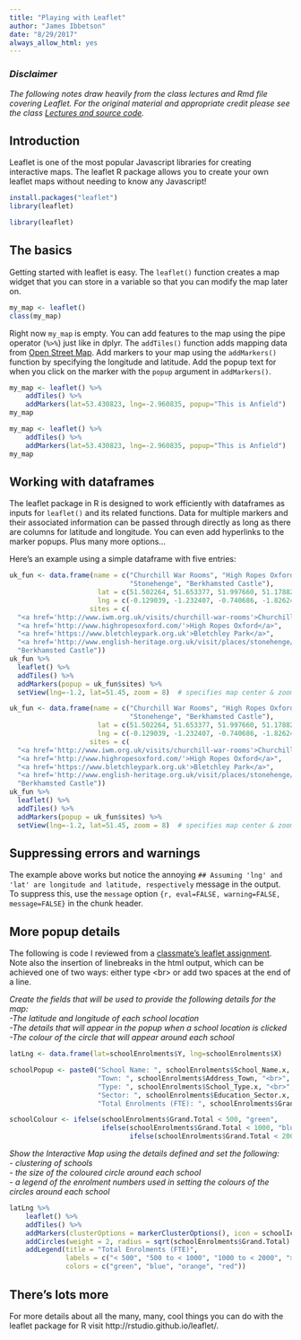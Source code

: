 ```yaml
---
title: "Playing with Leaflet"
author: "James Ibbetson"
date: "8/29/2017"
always_allow_html: yes
---
```


### *Disclaimer*
*The following notes draw heavily from the class lectures and Rmd file covering Leaflet. For the original material and appropriate credit please see the class [Lectures and source code](https://github.com/DataScienceSpecialization/Developing_Data_Products).*

## Introduction

Leaflet is one of the most popular Javascript libraries for
creating interactive maps. The leaflet R package allows you
to create your own leaflet maps without needing to know any
Javascript!

```r
install.packages("leaflet")
library(leaflet)
```

```r
library(leaflet)
```

## The basics

Getting started with leaflet is easy. The `leaflet()`
function creates a map widget that you can store in a
variable so that you can modify the map later on. 
```r
my_map <- leaflet()
class(my_map)
```

Right now `my_map` is empty. You can add features to the map using 
the pipe operator (`%>%`) just like in dplyr. The `addTiles()` function 
adds mapping data from [Open Street Map](http://www.openstreetmap.org/). 
Add markers to your map using the `addMarkers()` function by 
specifying the longitude and latitude. Add the popup text for when you 
click on the marker with the `popup` argument in `addMarkers()`.

```r
my_map <- leaflet() %>% 
    addTiles() %>%
    addMarkers(lat=53.430823, lng=-2.960835, popup="This is Anfield")
my_map
```

```r
my_map <- leaflet() %>% 
    addTiles() %>%
    addMarkers(lat=53.430823, lng=-2.960835, popup="This is Anfield")
my_map
```

## Working with dataframes
The leaflet package in R is designed to work efficiently with dataframes as inputs for `leaflet()` and its related functions.
Data for multiple markers and their associated information can be passed through 
directly as long as there are columns for latitude and longitude. You can even 
add hyperlinks to the marker popups. Plus many more options...

Here's an example using a simple dataframe with five entries:
```r
uk_fun <- data.frame(name = c("Churchill War Rooms", "High Ropes Oxford", "Bletchley Park",
                              "Stonehenge", "Berkhamsted Castle"),
                      lat = c(51.502264, 51.653377, 51.997660, 51.178828, 51.763617),
                      lng = c(-0.129039, -1.232407, -0.740686, -1.826247, -0.559281),
                    sites = c(
  "<a href='http://www.iwm.org.uk/visits/churchill-war-rooms'>Churchill War Rooms</a>",
  "<a href='http://www.highropesoxford.com/'>High Ropes Oxford</a>",
  "<a href='https://www.bletchleypark.org.uk'>Bletchley Park</a>",
  "<a href='http://www.english-heritage.org.uk/visit/places/stonehenge/'>Stonehenge</a>",
  "Berkhamsted Castle"))
uk_fun %>%
  leaflet() %>%
  addTiles() %>%
  addMarkers(popup = uk_fun$sites) %>%
  setView(lng=-1.2, lat=51.45, zoom = 8)  # specifies map center & zoom
```

```r
uk_fun <- data.frame(name = c("Churchill War Rooms", "High Ropes Oxford", "Bletchley Park",
                              "Stonehenge", "Berkhamsted Castle"),
                      lat = c(51.502264, 51.653377, 51.997660, 51.178828, 51.763617),
                      lng = c(-0.129039, -1.232407, -0.740686, -1.826247, -0.559281),
                    sites = c(
  "<a href='http://www.iwm.org.uk/visits/churchill-war-rooms'>Churchill War Rooms</a>",
  "<a href='http://www.highropesoxford.com/'>High Ropes Oxford</a>",
  "<a href='https://www.bletchleypark.org.uk'>Bletchley Park</a>",
  "<a href='http://www.english-heritage.org.uk/visit/places/stonehenge/'>Stonehenge</a>",
  "Berkhamsted Castle"))
uk_fun %>%
  leaflet() %>%
  addTiles() %>%
  addMarkers(popup = uk_fun$sites) %>%
  setView(lng=-1.2, lat=51.45, zoom = 8)  # specifies map center & zoom
```

## Suppressing errors and warnings
The example above works but notice the annoying `## Assuming 'lng' and 'lat' are longitude and latitude, respectively` message in the output. To suppress this, use the `message` option `{r, eval=FALSE, warning=FALSE, message=FALSE}` in the chunk header.

## More popup details
The following is code I reviewed from a [classmate's leaflet assignment](http://rpubs.com/DanielD/302176). Note also the insertion of linebreaks in the html output, which can be achieved one of two ways: either type \<br>\ or add two spaces at the end of a line.

*Create the fields that will be used to provide the following details for the map:  
-The latitude and longitude of each school location  
-The details that will appear in the popup when a school location is clicked  
-The colour of the circle that will appear around each school*  

```r
latLng <- data.frame(lat=schoolEnrolments$Y, lng=schoolEnrolments$X)

schoolPopup <- paste0("School Name: ", schoolEnrolments$School_Name.x, "<br>",
                      "Town: ", schoolEnrolments$Address_Town, "<br>",
                      "Type: ", schoolEnrolments$School_Type.x, "<br>",
                      "Sector: ", schoolEnrolments$Education_Sector.x, "<br>",
                      "Total Enrolments (FTE): ", schoolEnrolments$Grand.Total)

schoolColour <- ifelse(schoolEnrolments$Grand.Total < 500, "green",
                       ifelse(schoolEnrolments$Grand.Total < 1000, "blue",
                              ifelse(schoolEnrolments$Grand.Total < 2000, "orange", "red")))
```

*Show the Interactive Map using the details defined and set the following:<br>
- clustering of schools<br>
- the size of the coloured circle around each school<br>
- a legend of the enrolment numbers used in setting the colours of the circles around each school*<br>
```r
latLng %>%
    leaflet() %>%
    addTiles() %>%
    addMarkers(clusterOptions = markerClusterOptions(), icon = schoolIcon, popup = schoolPopup) %>%
    addCircles(weight = 2, radius = sqrt(schoolEnrolments$Grand.Total) * 2, color = schoolColour) %>%
    addLegend(title = "Total Enrolments (FTE)",
              labels = c("< 500", "500 to < 1000", "1000 to < 2000", ">= 2000"),
              colors = c("green", "blue", "orange", "red"))
```

## There's lots more
For more details about all the many, many, cool things you can do with the leaflet 
package for R visit http://rstudio.github.io/leaflet/.






